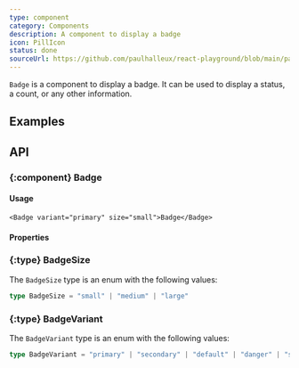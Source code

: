 ```yaml
---
type: component
category: Components
description: A component to display a badge
icon: PillIcon
status: done
sourceUrl: https://github.com/paulhalleux/react-playground/blob/main/packages/playground/src/components/Badge/Badge.tsx
---
```


`Badge` is a component to display a badge. It can be used to display a status, a count, or any other information.

## Examples

<Example name="components/General/Badge" />

## API

### \{:component} Badge

#### Usage

```tsx
<Badge variant="primary" size="small">Badge</Badge>
```

#### Properties

<Properties component="Badge" />

### \{:type} BadgeSize

The `BadgeSize` type is an enum with the following values:

```ts
type BadgeSize = "small" | "medium" | "large"
```

### \{:type} BadgeVariant

The `BadgeVariant` type is an enum with the following values:

```ts
type BadgeVariant = "primary" | "secondary" | "default" | "danger" | "success" | "info" | "ghost"
```